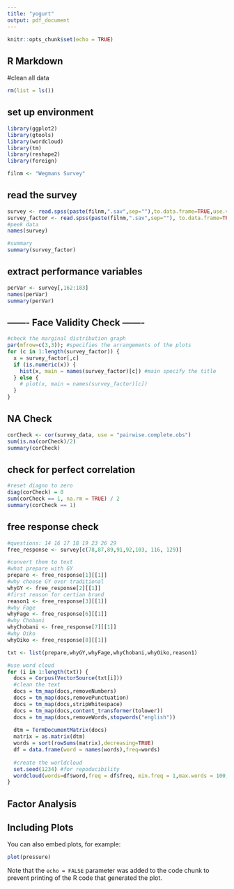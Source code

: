 ```yaml
---
title: "yogurt"
output: pdf_document
---
```


```r
knitr::opts_chunk$set(echo = TRUE)
```

## R Markdown

#clean all data
```r
rm(list = ls())
```


## set up environment
```r
library(ggplot2)
library(gtools)
library(wordcloud)
library(tm)
library(reshape2)
library(foreign)

filnm <- "Wegmans Survey"
```

## read the survey
```r
survey <- read.spss(paste(filnm,".sav",sep=""),to.data.frame=TRUE,use.value.labels=FALSE)   #this one is numerical value
survey_factor <- read.spss(paste(filnm,".sav",sep=""), to.data.frame=TRUE,use.value.labels=TRUE,trim_values=TRUE)
#peek data
names(survey)

#summary
summary(survey_factor)
```

## extract performance variables
```r
perVar <- survey[,162:183]
names(perVar)
summary(perVar)
```


## ------- Face Validity Check ------- ##

```r
#check the marginal distribution graph
par(mfrow=c(3,3)); #specifies the arrangements of the plots
for (c in 1:length(survey_factor)) {
  x = survey_factor[,c]
  if (is.numeric(x)) {
    hist(x, main = names(survey_factor)[c]) #main specify the title
  } else {
    # plot(x, main = names(survey_factor)[c])
  }
}
```

## NA Check
```r
corCheck <- cor(survey_data, use = "pairwise.complete.obs")
sum(is.na(corCheck)/2)
summary(corCheck)
```


## check for perfect correlation
```r
#reset diagno to zero
diag(corCheck) = 0
sum(corCheck == 1, na.rm = TRUE) / 2
summary(corCheck == 1)
```

## free response check
```r
#questions: 14 16 17 18 19 23 26 29
free_response <- survey[c(78,87,89,91,92,103, 116, 129)]

#convert them to text
#what prepare with GY
prepare <- free_response[1][[1]]
#why choose GY over traditional
whyGY <- free_response[2][[1]]
#first reason for certian brand
reason1 <- free_response[3][[1]]
#why Fage
whyFage <- free_response[6][[1]]
#why Chobani
whyChobani <- free_response[7][[1]]
#why Oiko
whyOiko <- free_response[8][[1]]

txt <- list(prepare,whyGY,whyFage,whyChobani,whyOiko,reason1)

#use word cloud
for (i in 1:length(txt)) {
  docs = Corpus(VectorSource(txt[i]))
  #clean the text
  docs = tm_map(docs,removeNumbers)
  docs = tm_map(docs,removePunctuation)
  docs = tm_map(docs,stripWhitespace)
  docs = tm_map(docs,content_transformer(tolower))
  docs = tm_map(docs,removeWords,stopwords("english"))
  
  dtm = TermDocumentMatrix(docs)
  matrix = as.matrix(dtm)
  words = sort(rowSums(matrix),decreasing=TRUE) 
  df = data.frame(word = names(words),freq=words)
  
  #create the worldcloud
  set.seed(1234) #for repoducibility
  wordcloud(words=df$word,freq = df$freq, min.freq = 1,max.words = 100, random.order = FALSE,rot.per = 0.35,colors = brewer.pal(8,"Dark2"))
}
```

## Factor Analysis


## Including Plots

You can also embed plots, for example:

```r
plot(pressure)
```

Note that the `echo = FALSE` parameter was added to the code chunk to prevent printing of the R code that generated the plot.
